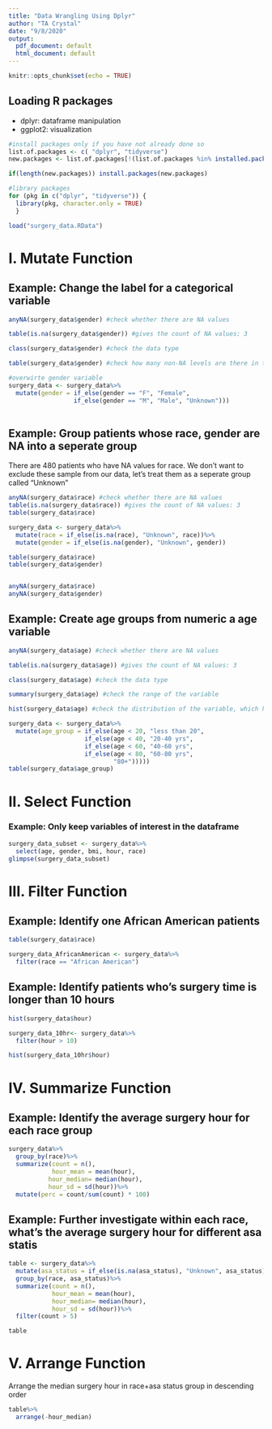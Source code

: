 ```yaml
---
title: "Data Wrangling Using Dplyr"
author: "TA Crystal"
date: "9/8/2020"
output:
  pdf_document: default
  html_document: default
---
```


```r
knitr::opts_chunk$set(echo = TRUE)
```

## Loading R packages
* dplyr: dataframe manipulation   
* ggplot2: visualization    
```r
#install packages only if you have not already done so 
list.of.packages <- c( "dplyr", "tidyverse")
new.packages <- list.of.packages[!(list.of.packages %in% installed.packages()[,"Package"])]
```


```r
if(length(new.packages)) install.packages(new.packages)

#library packages
for (pkg in c("dplyr", "tidyverse")) {
  library(pkg, character.only = TRUE)
  }
```


```r
load("surgery_data.RData")
```


# I. Mutate Function
## Example: Change the label for a categorical variable
```r
anyNA(surgery_data$gender) #check whether there are NA values

table(is.na(surgery_data$gender)) #gives the count of NA values: 3

class(surgery_data$gender) #check the data type 

table(surgery_data$gender) #check how many non-NA levels are there in the gender variable

#overwirte gender variable
surgery_data <- surgery_data%>% 
  mutate(gender = if_else(gender == "F", "Female", 
                  if_else(gender == "M", "Male", "Unknown")))
           
```

## Example: Group patients whose race, gender are NA into a seperate group
There are 480 patients who have NA values for race. We don't want to exclude these sample from our data, let's treat them as a seperate group called "Unknown"
```r
anyNA(surgery_data$race) #check whether there are NA values
table(is.na(surgery_data$race)) #gives the count of NA values: 3
table(surgery_data$race)

surgery_data <- surgery_data%>%
  mutate(race = if_else(is.na(race), "Unknown", race))%>%
  mutate(gender = if_else(is.na(gender), "Unknown", gender))

table(surgery_data$race)
table(surgery_data$gender)


anyNA(surgery_data$race)
anyNA(surgery_data$gender)
```



## Example: Create age groups from numeric a age variable
```r
anyNA(surgery_data$age) #check whether there are NA values

table(is.na(surgery_data$age)) #gives the count of NA values: 3

class(surgery_data$age) #check the data type 

summary(surgery_data$age) #check the range of the variable

hist(surgery_data$age) #check the distribution of the variable, which helps us to seperate into groups

surgery_data <- surgery_data%>%
  mutate(age_group = if_else(age < 20, "less than 20",
                     if_else(age < 40, "20-40 yrs",
                     if_else(age < 60, "40-60 yrs",
                     if_else(age < 80, "60-80 yrs", 
                             "80+")))))
table(surgery_data$age_group)
```


# II. Select Function
### Example: Only keep variables of interest in the dataframe
```r
surgery_data_subset <- surgery_data%>%
  select(age, gender, bmi, hour, race)
glimpse(surgery_data_subset)
```


# III. Filter Function
## Example: Identify one African American patients
```r
table(surgery_data$race)

surgery_data_AfricanAmerican <- surgery_data%>%
  filter(race == "African American")
```

## Example: Identify patients who's surgery time is longer than 10 hours
```r
hist(surgery_data$hour)

surgery_data_10hr<- surgery_data%>%
  filter(hour > 10)

hist(surgery_data_10hr$hour)
```

# IV. Summarize Function
## Example: Identify the average surgery hour for each race group
```r
surgery_data%>%
  group_by(race)%>%
  summarize(count = n(),
            hour_mean = mean(hour),
           hour_median= median(hour),
           hour_sd = sd(hour))%>%
  mutate(perc = count/sum(count) * 100)
```

## Example: Further investigate within each race, what's the average surgery hour for different asa statis
```r
table <- surgery_data%>%
  mutate(asa_status = if_else(is.na(asa_status), "Unknown", asa_status))%>%
  group_by(race, asa_status)%>%
  summarize(count = n(),
            hour_mean = mean(hour),
            hour_median= median(hour),
            hour_sd = sd(hour))%>%
  filter(count > 5)

table
```


# V. Arrange Function 
Arrange the median surgery hour in race+asa status group in descending order
```r
table%>%
  arrange(-hour_median)
```



